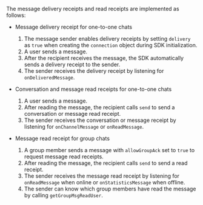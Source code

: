 <PlatformWrapper platform="web">

The message delivery receipts and read receipts are implemented as follows:

- Message delivery receipt for one-to-one chats

  1. The message sender enables delivery receipts by setting `delivery` as `true` when creating the `connection` object during SDK initialization.
  2. A user sends a message.
  3. After the recipient receives the message, the SDK automatically sends a delivery receipt to the sender.
  4. The sender receives the delivery receipt by listening for `onDeliveredMessage`.

- Conversation and message read receipts for one-to-one chats

  1. A user sends a message.
  2. After reading the message, the recipient calls `send` to send a conversation or message read receipt.
  3. The sender receives the conversation or message receipt by listening for `onChannelMessage` or `onReadMessage`.

- Message read receipt for group chats

  1. A group member sends a message with `allowGroupAck` set to `true` to request message read receipts.
  2. After reading the message, the recipient calls `send` to send a read receipt.
  3. The sender receives the message read receipt by listening for `onReadMessage` when online or `onStatisticsMessage` when offline.
  4. The sender can know which group members have read the message by calling `getGroupMsgReadUser`.

</PlatformWrapper>